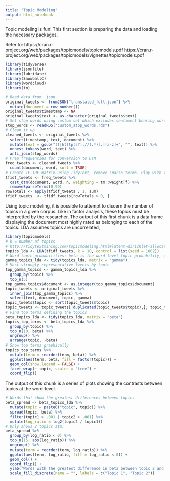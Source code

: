 ---
title: "Topic Modeling"
output: html_notebook
---

Topic modeling is fun! This first section is preparing the data and loading the necessary packages.

Refer to: https://cran.r-project.org/web/packages/topicmodels/topicmodels.pdf
          https://cran.r-project.org/web/packages/topicmodels/vignettes/topicmodels.pdf

```{r}
library(tidyverse)
library(jsonlite)
library(lubridate)
library(SnowballC)
library(wordcloud)
library(tm)

# Read data from .json
original_tweets <- fromJSON("translated_full.json") %>%
  mutate(document = row_number())
original_tweets$timestamp <- NA
original_tweets$text <- as.character(original_tweets$text)
# Set stop words using custom set which excludes sentiment bearing words like "not", as well as topical words like "ielts"
stop_words <- readRDS("custom_stop_words.rds")
# Clean it up
cleaned_tweets <- original_tweets %>%
  select(timestamp, text, document) %>%
  mutate(text = gsub("(f|ht)tp(s?)://(.*)[.][a-z]+", "", text)) %>%
  unnest_tokens(word, text) %>%
  anti_join(stop_words)
# Prep frequencies for conversion to DTM
freq_tweets <- cleaned_tweets %>% 
  count(document, word, sort = TRUE)
# Create TF-IDF matrix using TidyText, remove sparse terms. Play with the values here
tfidf_tweets <- freq_tweets %>% 
  cast_dtm(document, word, n, weighting = tm::weightTf) %>%
  removeSparseTerms(0.99)
rowTotals <- apply(tfidf_tweets , 1, sum)
tfidf_tweets  <- tfidf_tweets[rowTotals > 0, ]
```

Using topic modeling, it is possible to attempt to discern the number of topics in a given corpus. Like in factor analysis, these topics must be interpretted by the researcher. The output of this first chunk is a data frame displaying the document most highly rated as belonging to each of the topics. LDA assumes topics are uncorrelated,

```{r}
library(topicmodels)
# k = number of topics
# http://tidytextmining.com/topicmodeling.html#latent-dirichlet-allocation
topics_lda <- LDA(tfidf_tweets, k = 10, control = list(seed = 1002))
# Word-topic probabilities: beta is the word-level topic probability, gamme is the document-level.
gamma_topics_lda <- tidy(topics_lda, matrix = "gamma")
# Most strongly representative tweets by topic
top_gamma_topics <- gamma_topics_lda %>%
  group_by(topic) %>%
  top_n(5)
top_gamma_topics$document <- as.integer(top_gamma_topics$document)
topic_tweets <- original_tweets %>%
  inner_join(top_gamma_topics) %>%
  select(text, document, topic, gamma)
topic_tweets$topic <- sort(topic_tweets$topic)
topic_tweets <- topic_tweets[!duplicated(topic_tweets$topic),]; topic_tweets
# Find top terms defining the topics
beta_topics_lda <- tidy(topics_lda, matrix = "beta")
topics_top_terms <- beta_topics_lda %>%
  group_by(topic) %>%
  top_n(10, beta) %>%
  ungroup() %>%
  arrange(topic, -beta)
# Show top terms graphically
topics_top_terms %>%
  mutate(term = reorder(term, beta)) %>%
  ggplot(aes(term, beta, fill = factor(topic))) +
  geom_col(show.legend = FALSE) +
  facet_wrap(~ topic, scales = "free") +
  coord_flip()
```

The output of this chunk is a series of plots showing the contrasts between topics at the word-level.

```{r}

# Words that show the greatest differences between topics
beta_spread <- beta_topics_lda %>%
  mutate(topic = paste0("topic", topic)) %>%
  spread(topic, beta) %>%
  filter(topic1 > .001 | topic2 > .001) %>%
  mutate(log_ratio = log2(topic2 / topic1))
# Only shows 2 topics atm.
beta_spread %>%
  group_by(log_ratio < 0) %>%
  top_n(15, abs(log_ratio)) %>%
  ungroup() %>%
  mutate(term = reorder(term, log_ratio)) %>%
  ggplot(aes(term, log_ratio, fill = log_ratio < 0)) +
  geom_col() +
  coord_flip() +
  ylab("Words with the greatest difference in beta between topic 2 and topic 1") +
  scale_fill_discrete(name = "", labels = c("Topic 1", "Topic 2"))
```

